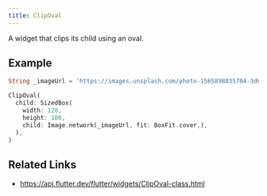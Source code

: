 ```yaml
---
title: ClipOval
---
```


A widget that clips its child using an oval.

## Example


```dart liveslice=ClipOval
String _imageUrl = 'https://images.unsplash.com/photo-1565898835704-3d6be4a2c98c?fit=crop&w=200&q=60';

ClipOval(
  child: SizedBox(
    width: 120,
    height: 100,
    child: Image.network(_imageUrl, fit: BoxFit.cover,),
  ),
)
```

## Related Links

- https://api.flutter.dev/flutter/widgets/ClipOval-class.html
